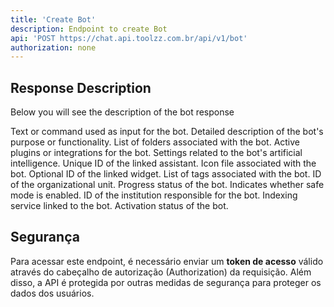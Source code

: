 ```yaml
---
title: 'Create Bot'
description: Endpoint to create Bot
api: 'POST https://chat.api.toolzz.com.br/api/v1/bot'
authorization: none
---
```


## Response Description 
Below you will see the description of the bot response



<ResponseField name="prompt" type="string" required>
  Text or command used as input for the bot.
</ResponseField>
<ResponseField name="description" type="string" required>
  Detailed description of the bot's purpose or functionality.
</ResponseField>
<ResponseField name="folders" type="any[]" required>
  List of folders associated with the bot.
</ResponseField>
<ResponseField name="plugins" type="any[]" required>
  Active plugins or integrations for the bot.
</ResponseField>
<ResponseField name="botGenAI" type="any" required>
  Settings related to the bot's artificial intelligence.
</ResponseField>
<ResponseField name="assistantId" type="string" required>
  Unique ID of the linked assistant.
</ResponseField>
<ResponseField name="IconFile" type="any" required>
  Icon file associated with the bot.
</ResponseField>
<ResponseField name="widgetId" type="string">
  Optional ID of the linked widget.
</ResponseField>
<ResponseField name="tags" type="string[]">
  List of tags associated with the bot.
</ResponseField>
<ResponseField name="unityId" type="string">
  ID of the organizational unit.
</ResponseField>
<ResponseField name="progressStatus" type="string">
  Progress status of the bot.
</ResponseField>
<ResponseField name="safeMode" type="boolean">
  Indicates whether safe mode is enabled.
</ResponseField>
<ResponseField name="institutionId" type="string" required>
  ID of the institution responsible for the bot.
</ResponseField>
<ResponseField name="indexService" type="string">
  Indexing service linked to the bot.
</ResponseField>
<ResponseField name="isActivated" type="boolean" required>
  Activation status of the bot.
</ResponseField>



## Segurança
Para acessar este endpoint, é necessário enviar um **token de acesso** válido através do cabeçalho de autorização (Authorization) da requisição. Além disso, a API é protegida por outras medidas de segurança para proteger os dados dos usuários.



